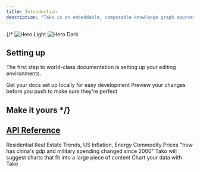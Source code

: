 ```yaml
---
title: Introduction
description: "Tako is an embeddable, composable knowledge graph sourced exclusively from authoritative structured data. Our API takes natural language queries or faceted searches as an input and returns iframe URLs that render responsive, interactive visualizations."
---
```


{/* 
<img
  className="block dark:hidden"
  src="/images/hero-light.svg"
  alt="Hero Light"
/>
<img
  className="hidden dark:block"
  src="/images/hero-dark.svg"
  alt="Hero Dark"
/>

## Setting up

The first step to world-class documentation is setting up your editing environments.

<CardGroup cols={2}>
  <Card
    title="Edit Your Docs"
    icon="pen-to-square"
    href="https://mintlify.com/docs/quickstart"
  >
    Get your docs set up locally for easy development
  </Card>
  <Card
    title="Preview Changes"
    icon="image"
    href="https://mintlify.com/docs/development"
  >
    Preview your changes before you push to make sure they're perfect
  </Card>
</CardGroup>

## Make it yours */}

<Viz height="500" src="https://trytako.com/embed/XlQU5Q/" />

## [API Reference](/api-reference/)

<CardGroup cols={2}>
  <Card title="Collections" icon="layer-group" href="/api-reference/list-collections">
    Residential Real Estate Trends, US Inflation, Energy Commodity Prices
  </Card>
  <Card title="Search" icon="magnifying-glass" href="/api-reference/search">
    "how has china's gdp and military spending changed since 2000"
  </Card>
  <Card title="Suggest" icon="stars" href="/api-reference/suggest">
    Tako will suggest charts that fit into a large piece of content
  </Card>
  <Card
    title="Bring Your Own Data (BYOD)"
    icon="database"
    href="/api-reference/render-data"
  >
    Chart your data with Tako
  </Card>
</CardGroup>
